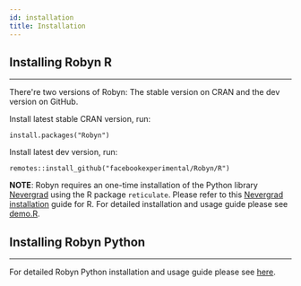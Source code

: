 ```yaml
---
id: installation
title: Installation
---
```



## Installing Robyn R
---

There're two versions of Robyn: The stable version on CRAN and the dev version on GitHub.

Install latest stable CRAN version, run:
```
install.packages("Robyn")
```
Install latest dev version, run:

```
remotes::install_github("facebookexperimental/Robyn/R")
```
**NOTE**: Robyn requires an one-time installation of the Python library [Nevergrad](https://facebookresearch.github.io/nevergrad/) using the R package `reticulate`. Please refer to this [Nevergrad installation](https://github.com/facebookexperimental/Robyn/blob/main/demo/install_nevergrad.R) guide for R. For detailed installation and usage guide please see [demo.R](https://github.com/facebookexperimental/Robyn/blob/main/demo/demo.R).

## Installing Robyn Python
---

For detailed Robyn Python installation and usage guide please see [here](https://facebookexperimental.github.io/Robyn/docs/robyn-api).
